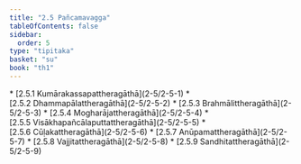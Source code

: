 ```yaml
---
title: "2.5 Pañcamavagga"
tableOfContents: false
sidebar:
  order: 5
type: "tipitaka"
basket: "su"
book: "th1"
---
```



<DynamicBreadcrumb />



<TableOfContents book="th1" section="2.5">
* [2.5.1 Kumārakassapattheragāthā](2-5/2-5-1)
* [2.5.2 Dhammapālattheragāthā](2-5/2-5-2)
* [2.5.3 Brahmālittheragāthā](2-5/2-5-3)
* [2.5.4 Mogharājattheragāthā](2-5/2-5-4)
* [2.5.5 Visākhapañcālaputtattheragāthā](2-5/2-5-5)
* [2.5.6 Cūḷakattheragāthā](2-5/2-5-6)
* [2.5.7 Anūpamattheragāthā](2-5/2-5-7)
* [2.5.8 Vajjitattheragāthā](2-5/2-5-8)
* [2.5.9 Sandhitattheragāthā](2-5/2-5-9)
</TableOfContents>